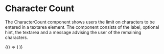
<Meta title="DCXLibrary/Form/CharacterCount" component={CharacterCount} />

# Character Count

The CharacterCount component shows users the limit on characters to be entered in a textarea element. The component consists of the label, optional hint, the textarea and a message advising the user of the remaining characters.

<Canvas>
  <Story name="un-styled">
    {() => (
      <CharacterCount
        label="Label for text area"
        hint={{ text: 'Optional hint' }}
        maxLength={15}
        cols={30}
        rows={5}
      />
    )}
  </Story>
</Canvas>

<Props of={CharacterCount} />
